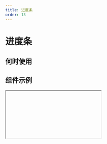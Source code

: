 ```yaml
---
title: 进度条
order: 13
---
```


# 进度条

## 何时使用

## 组件示例

<Iframe url="https://www.aliwork.com/developer/progress-v2?isRenderNav=false" />

## 组件属性

<!-- | 属性名   |  属性 code  | 类型 | 数据示例 | 动态属性 | 备注 |
| ------ | ------ | ------ | ------ | ----- | ----- |
| 尺寸 | size  | string  | "large" | 否 |  可选值："small", "middle", "large" |
| 形态 | shape  | string  | "line" | 否 | 可选值："line", "circle" |
| 百分比 | percent  | number  | 10  | 是 | 支持 0 到 100，超出范围，渲染不正常 |
| 状态 | state  | string  | "normal" | 否 | 可选值："normal", "success", "error" |
| 边框 | hasBorder  | bool  | false  | 否 | 是否含有边框，只有条形支持 |
| 色彩阶段变化模式 | progressive  | bool | false | 否 | 颜色随数字变化 | -->

<AttrTable dataSource={[{
  attr: '尺寸', 
  code: 'size', 
  type: 'string', 
  demo: '"large" ', 
  dafault:'', 
  desc: '可选值："small", "middle", "large"'
}, {
  attr: '形态', 
  code: 'shape', 
  type: 'string', 
  demo: '"line" ', 
  dafault:'normal', 
  desc: '可选值："line", "circle"'
}, {
  attr: '百分比', 
  code: 'percent', 
  type: 'number', 
  demo: "10 ", 
  dafault:'', 
  desc: '支持 0 到 100，超出范围，渲染不正常 '
}, {
  attr: '状态', 
  code: 'state', 
  type: 'string', 
  demo: '"normal" ', 
  dafault:'click', 
  desc: '可选值："normal", "success", "error"'
}, {
  attr: '边框', 
  code: 'hasBorder', 
  type: 'bool', 
  demo: 'false', 
  dafault:'', 
  desc: '是否含有边框，只有条形支持'
}, {
  attr: '色彩阶段变化模式', 
  code: 'progressive', 
  type: 'bool', 
  demo: 'false', 
  dafault:'', 
  desc: '颜色随数字变化'
}, 
]}
/>
